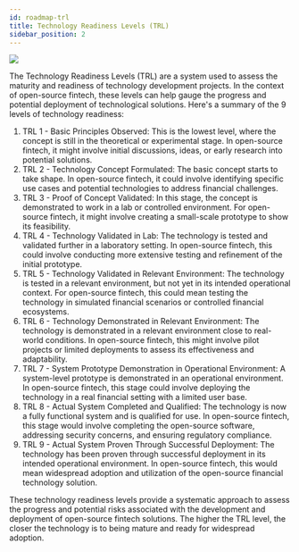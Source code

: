 ---
id: roadmap-trl
title: Technology Readiness Levels (TRL)
sidebar_position: 2
---

<div style={{'text-align: center'}}>
<img src="https://github.com/finos/zenith/blob/main/primers/TRL%20Master.png">
</div>

The Technology Readiness Levels (TRL) are a system used to assess the maturity and readiness of technology development projects. In the context of open-source fintech, these levels can help gauge the progress and potential deployment of technological solutions. Here's a summary of the 9 levels of technology readiness:

1. TRL 1 - Basic Principles Observed: This is the lowest level, where the concept is still in the theoretical or experimental stage. In open-source fintech, it might involve initial discussions, ideas, or early research into potential solutions.
2. TRL 2 - Technology Concept Formulated: The basic concept starts to take shape. In open-source fintech, it could involve identifying specific use cases and potential technologies to address financial challenges.
3. TRL 3 - Proof of Concept Validated: In this stage, the concept is demonstrated to work in a lab or controlled environment. For open-source fintech, it might involve creating a small-scale prototype to show its feasibility.
4. TRL 4 - Technology Validated in Lab: The technology is tested and validated further in a laboratory setting. In open-source fintech, this could involve conducting more extensive testing and refinement of the initial prototype.
5. TRL 5 - Technology Validated in Relevant Environment: The technology is tested in a relevant environment, but not yet in its intended operational context. For open-source fintech, this could mean testing the technology in simulated financial scenarios or controlled financial ecosystems.
6. TRL 6 - Technology Demonstrated in Relevant Environment: The technology is demonstrated in a relevant environment close to real-world conditions. In open-source fintech, this might involve pilot projects or limited deployments to assess its effectiveness and adaptability.
7. TRL 7 - System Prototype Demonstration in Operational Environment: A system-level prototype is demonstrated in an operational environment. In open-source fintech, this stage could involve deploying the technology in a real financial setting with a limited user base.
8. TRL 8 - Actual System Completed and Qualified: The technology is now a fully functional system and is qualified for use. In open-source fintech, this stage would involve completing the open-source software, addressing security concerns, and ensuring regulatory compliance.
9. TRL 9 - Actual System Proven Through Successful Deployment: The technology has been proven through successful deployment in its intended operational environment. In open-source fintech, this would mean widespread adoption and utilization of the open-source financial technology solution.

These technology readiness levels provide a systematic approach to assess the progress and potential risks associated with the development and deployment of open-source fintech solutions. The higher the TRL level, the closer the technology is to being mature and ready for widespread adoption.
